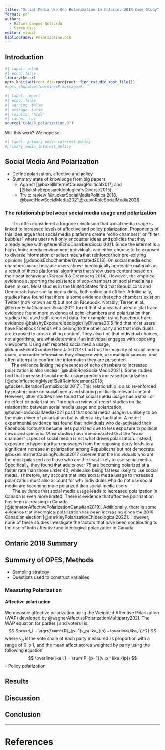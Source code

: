 ```yaml
---
title: "Social Media Use And Polarization In Ontario: 2018 Case Study"
format: pdf
author: 
  - Rafael Campos-Gottardo
  - Simon Kiss
editor: visual
bibliography: Polarization.bib
---
```


## Introduction

```r
#| label: setup
#| echo: false
library(knitr)
opts_knit$set(root.dir=rprojroot::find_rstudio_root_file())
#opts_chunk$set(warning=F,message=F)
```

```r
#| label: import
#| echo: false
#| warning: false
#| message: false
#| results: 'hide'
#| cache: true
source("Code/3_polarization.R")
```

Will this work? We hope so.

```r
#| label: primary-media-interest-policy
#primary_media_interest_policy
```

## Social Media And Polarization

-   Define polarization, affective and policy
-   Summary state of knowledge from big papers
    -   Against [@boxellInternetCausingPolitical2017] and [@bakshyExposureIdeologicallyDiverse2015]
    -   Try to review [@tuckerSocialMediaPolitical2018, @bavelHowSocialMedia2021,@kubinRoleSocialMedia2021]

### The relationship between social media usage and polarization

|       It is often considered a forgone conclusion that social media usage is linked to increased levels of affective and policy polarization. Proponents of this idea argue that social media platforms create "echo chambers" or "filter bubbles" where users will only encounter ideas and policies that they already agree with @terrenEchoChambersSocial2021. Since the internet is a high choice media environment individuals can either choose to be exposed to diverse information or select media that reinforce their pre-existing opinions [@duboisEchoChamberOverstated2018]. On social media echo chambers occur because users shown ideologically agreeable materials as a result of these platforms' algorithms that show users content based on their past behaviour (Raynauld & Grennberg 2014). However, the empirical evidence supporting the existence of eco-chambers on social media has been mixed. Most studies in the United States find that Republicans and Democrats have similar media diets, both online and offline. Additionally, studies have found that there is some evidence that echo chambers exist on Twitter (now known as X) but not on Facebook. Notably, Terren et al. @terrenEchoChambersSocial2021 found that studies that used digital trace evidence found more evidence of echo-chambers and polarization than studies that used self-reported data. For example, using Facebook trace evidence @bakshyExposureIdeologicallyDiverse2015 find that most users have Facebook friends who belong to the other party and that individuals are exposed to cross cutting content. They also find that individual choices, not algorithms, are what determine if an individual engages with opposing viewpoints. Using self reported social media usage, @duboisEchoChamberOverstated2018 find that the majority of social media users, encounter information they disagree with, use multiple sources, and often attempt to confirm the information they are presented.

|      The evidence linking the presences of echo chambers to increased polarization is also unclear [@kubinRoleSocialMedia2021]. Some studies find that increased social media usage predicts increased polarization [@choInfluencingMyselfSelfReinforcement2018; @tuckerLiberationTurmoilSocial2017]. This relationship is also re-enforced by posting more on social media and sharing politically relevant content. However, other studies have found that social media usage has a small or no effect on polarization. Through a review of recent studies on the relationship between social media usage and polarization, @bavelHowSocialMedia2021 posit that social media usage is unlikely to be the main driver of polarization but is often a key facilitator. A recent experimental evidence has found that individuals who de-activated their Facebook accounts became less polarized due to less exposure to political news and opinions. Other studies have demonstrated that the "echo chamber" aspect of social media is not what drives polarization. Instead, exposure to hyper-partisan messages from the opposing party leads to a significant increase in polarization among Republicans but not democrats. @boxellInternetCausingPolitical2017 observe that the individuals who are the most polarized are those who are the least likely to use social media. Specifically, they found that adults over 75 are becoming polarized at a faster rate than those under 40, while also being far less likely to use social media. Therefore, any account that links social media usage to increased polarization must also account for why individuals who do not use social media are becoming more polarized than social media users.

|       The evidence that social media usage leads to increased polarization in Canada is even more limited. There is evidence that affective polarization has been increasing in Canada [@johnstonAffectivePolarizationCanadian2019]. Additionally, there is some evidence that ideological polarization has been increasing since the 2019 Canadian election [@merkleyPolarizationEhIdeological2022]. However, none of these studies investigate the factors that have been contributing to the rise of both affective and ideological polarization in Canada. 

## Ontario 2018 Summary

## Summary of OPES, Methods

-   Sampling strategy
-   Questions used to construct variables

### Measuring Polarization

#### Affective polarization 
We measure affective polarization using the Weighted Affective Polarization (WAP) developed by @wagnerAffectivePolarizationMultiparty2021. The WAP equation for parties j and voters i is: $$
    Spread_i = \sqrt{\sum^{P}_{p=1}v_p(like_{ip} - \overline{like_i})^2}
    $$ where $v_p$ is the vote share of each party measured as proportion with a range of 0 to 1, and the mean affect scores weighted by party using the following equation: $$
    \overline{like_i} = \sum^P_{p=1}(v_p * like_{ip})
    $$
-   Policy polarization

## Results

## Discussion

## Conclusion

------------------------------------------------------------------------

# References
